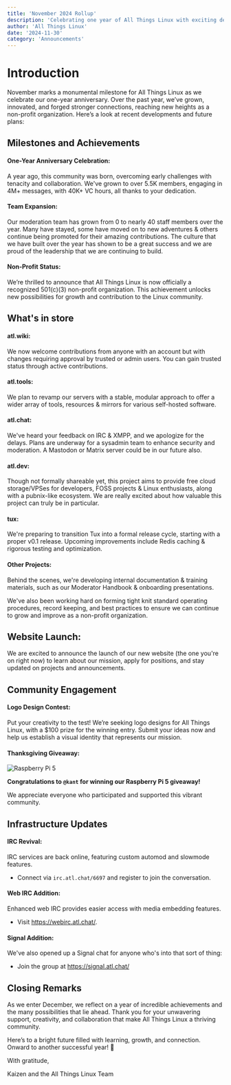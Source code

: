 ```yaml
---
title: 'November 2024 Rollup'
description: 'Celebrating one year of All Things Linux with exciting developments, projects, and community engagement. Here’s to our continued growth!'
author: 'All Things Linux'
date: '2024-11-30'
category: 'Announcements'
---
```


# Introduction

November marks a monumental milestone for All Things Linux as we celebrate our one-year anniversary. Over the past year, we’ve grown, innovated, and forged stronger connections, reaching new heights as a non-profit organization. Here’s a look at recent developments and future plans:

## Milestones and Achievements

#### One-Year Anniversary Celebration:

A year ago, this community was born, overcoming early challenges with tenacity and collaboration. We've grown to over 5.5K members, engaging in 4M+ messages, with 40K+ VC hours, all thanks to your dedication.

#### Team Expansion:

Our moderation team has grown from 0 to nearly 40 staff members over the year. Many have stayed, some have moved on to new adventures & others continue being promoted for their amazing contributions. The culture that we have built over the year has shown to be a great success and we are proud of the leadership that we are continuing to build.

#### Non-Profit Status:

We’re thrilled to announce that All Things Linux is now officially a recognized 501(c)(3) non-profit organization. This achievement unlocks new possibilities for growth and contribution to the Linux community.

## What's in store

#### atl.wiki:

We now welcome contributions from anyone with an account but with changes requiring approval by trusted or admin users. You can gain trusted status through active contributions.

#### atl.tools:

We plan to revamp our servers with a stable, modular approach to offer a wider array of tools, resources & mirrors for various self-hosted software.

#### atl.chat:

We've heard your feedback on IRC & XMPP, and we apologize for the delays. Plans are underway for a sysadmin team to enhance security and moderation. A Mastodon or Matrix server could be in our future also.

#### atl.dev:

Though not formally shareable yet, this project aims to provide free cloud storage/VPSes for developers, FOSS projects & Linux enthusiasts, along with a pubnix-like ecosystem. We are really excited about how valuable this project can truly be in particular.

#### tux:

We're preparing to transition Tux into a formal release cycle, starting with a proper v0.1 release. Upcoming improvements include Redis caching & rigorous testing and optimization.

#### Other Projects:

Behind the scenes, we're developing internal documentation & training materials, such as our Moderator Handbook & onboarding presentations.

We've also been working hard on forming tight knit standard operating procedures, record keeping, and best practices to ensure we can continue to grow and improve as a non-profit organization.

## Website Launch:

We are excited to announce the launch of our new website (the one you're on right now) to learn about our mission, apply for positions, and stay updated on projects and announcements.

## Community Engagement

#### Logo Design Contest:

Put your creativity to the test! We’re seeking logo designs for All Things Linux, with a $100 prize for the winning entry. Submit your ideas now and help us establish a visual identity that represents our mission.

#### Thanksgiving Giveaway:

<Image
  src="https://sprut.ai/static/media/cache/00/58/28/40/5225/91261/1200x630x_image.jpeg?1696222903"
  alt="Raspberry Pi 5"
  width={500}
  height={200}
  className="rounded-2xl mt-4 w-full h-45 overflow-hidden object-cover"
/>

**Congratulations to `@kant` for winning our Raspberry Pi 5 giveaway!**

We appreciate everyone who participated and supported this vibrant community.

## Infrastructure Updates

#### IRC Revival:

IRC services are back online, featuring custom automod and slowmode features.

- Connect via `irc.atl.chat/6697` and register to join the conversation.

#### Web IRC Addition:

Enhanced web IRC provides easier access with media embedding features.

- Visit https://webirc.atl.chat/.

#### Signal Addition:

We've also opened up a Signal chat for anyone who's into that sort of thing:

- Join the group at https://signal.atl.chat/

## Closing Remarks

As we enter December, we reflect on a year of incredible achievements and the many possibilities that lie ahead. Thank you for your unwavering support, creativity, and collaboration that make All Things Linux a thriving community.

Here’s to a bright future filled with learning, growth, and connection. Onward to another successful year! 🌟

With gratitude,

Kaizen and the All Things Linux Team
